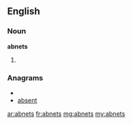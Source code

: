 ==English==

===Noun===
'''abnets'''

# {{plural of|[[abnet]]}}

===Anagrams===
* {{alphagram|abenst}}
* [[absent#English|absent]]

[[ar:abnets]]
[[fr:abnets]]
[[mg:abnets]]
[[my:abnets]]